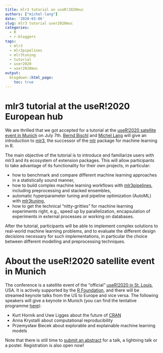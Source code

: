 ```yaml
---
title: mlr3 tutorial on useR!2020muc
authors: ["michel-lang"]
date: '2020-03-06'
slug: mlr3 tutorial user2020muc
categories:
  - R
  - r-bloggers
tags:
  - mlr3
  - mlr3pipelines
  - mlr3tuning
  - tutorial
  - user2020
  - user2020muc
output:
  blogdown::html_page:
    toc: true
---
```


# mlr3 tutorial at the useR!2020 European hub

We are thrilled that we got accepted for a tutorial at the [useR!2020 satellite event in Munich](https://user2020muc.r-project.org/) on July 7th.
[Bernd Bischl](https://twitter.com/BBischl) and [Michel Lang](https://twitter.com/michellangts) will give an introduction to [mlr3](https://mlr3.mlr-org.com), the successor of the [mlr](https://mlr3.mlr-org.com) package for machine learning in R.


The main objective of the tutorial is to introduce and familiarize users with mlr3 and its ecosystem of extension packages.
This will allow participants to take advantage of its functionality for their own projects, in particular:

* how to benchmark and compare different machine learning approaches in a statistically sound manner,
* how to build complex machine learning workflows with [mlr3pipelines](https://mlr3pipelines.mlr-org.com/), including preprocessing and stacked ensembles,
* automatic hyperparameter tuning and pipeline optimization (AutoML) with [mlr3tuning](https://mlr3tuning.mlr-org.com/),
* how to get the technical "nitty-gritties" for machine learning experiments right, e.g., speed up by parallelization, encapsulation of experiments in external processes or working on databases.

After the tutorial, participants will be able to implement complex solutions to real-world machine learning problems, and to evaluate the different design decisions necessary for such implementations, in particular the choice between different modelling and preprocessing techniques.


# About the useR!2020 satellite event in Munich

The conference is a satellite event of the "official" [useR!2020 in St. Louis](https://user2020.r-project.org/), USA.
It is actively supported by the [R Foundation](https://www.r-project.org/foundation/), and there will be streamed keynote talks from the US to Europe and vice versa.
The following speakers will give a keynote in Munich (you can find the tentative programme [here](https://user2020muc.r-project.org/programme/)):

* Kurt Hornik and Uwe Ligges about the future of [CRAN](https://cran.r-project.org/)
* Anna Krystalli about computational reproducibility
* Przemysław Biecek about explorable and explainable machine learning models

Note that there is still time to [submit an abstract](https://user2020muc.r-project.org/participation/) for a talk, a lightning talk or a poster.
Registration is also open now!
